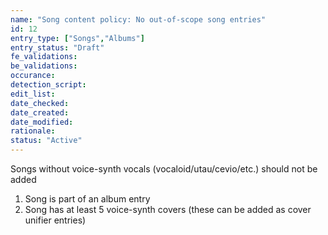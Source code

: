 ```yaml
---
name: "Song content policy: No out-of-scope song entries"
id: 12
entry_type: ["Songs","Albums"]
entry_status: "Draft"
fe_validations:
be_validations:
occurance:
detection_script:
edit_list:
date_checked:
date_created:
date_modified:
rationale:
status: "Active"
---
```

Songs without voice-synth vocals (vocaloid/utau/cevio/etc.) should not be added

1) Song is part of an album entry 
2) Song has at least 5 voice-synth covers (these can be added as cover unifier entries)